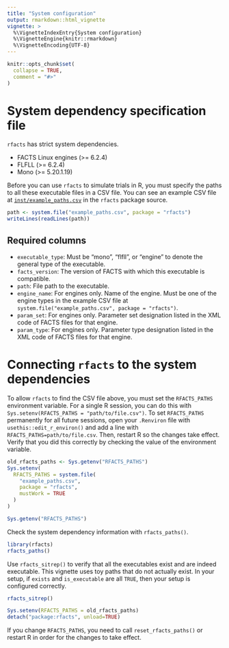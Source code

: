 ```yaml
---
title: "System configuration"
output: rmarkdown::html_vignette
vignette: >
  %\VignetteIndexEntry{System configuration}
  %\VignetteEngine{knitr::rmarkdown}
  %\VignetteEncoding{UTF-8}
---
```


```r
knitr::opts_chunk$set(
  collapse = TRUE,
  comment = "#>"
)
```

# System dependency specification file

`rfacts` has strict system dependencies.

* FACTS Linux engines (>= 6.2.4)
* FLFLL (>= 6.2.4)
* Mono (>= 5.20.1.19)

Before you can use `rfacts` to simulate trials in R, you must specify the paths to all these executable files in a CSV file. You can see an example CSV file at [`inst/example_paths.csv`](https://github.com/EliLillyCo/rfacts/blob/master/inst/example_paths.csv) in the `rfacts` package source.

```r
path <- system.file("example_paths.csv", package = "rfacts")
writeLines(readLines(path))
```

## Required columns

* `executable_type`: Must be "mono", "flfll", or "engine" to denote the general type of the executable.
* `facts_version`: The version of FACTS with which this executable is compatible.
* `path`: File path to the executable.
* `engine_name`: For engines only. Name of the engine.
  Must be one of the engine types in the example CSV file at `system.file("example_paths.csv", package = "rfacts")`.
* `param_set`: For engines only. Parameter set designation listed in the XML code of FACTS files for that engine.
* `param_type`: For engines only. Parameter type designation listed in the XML code of FACTS files for that engine.

# Connecting `rfacts` to the system dependencies

To allow `rfacts` to find the CSV file above, you must set the `RFACTS_PATHS` environment variable. For a single R session, you can do this with `Sys.setenv(RFACTS_PATHS = "path/to/file.csv")`. To set `RFACTS_PATHS` permanently for all future sessions, open your `.Renviron` file with `usethis::edit_r_environ()` and add a line with `RFACTS_PATHS=path/to/file.csv`. Then, restart R so the changes take effect. Verify that you did this correctly by checking the value of the environment variable.

```r
old_rfacts_paths <- Sys.getenv("RFACTS_PATHS")
Sys.setenv(
  RFACTS_PATHS = system.file(
    "example_paths.csv",
    package = "rfacts",
    mustWork = TRUE
  )
)
```

```r
Sys.getenv("RFACTS_PATHS")
```

Check the system dependency information with `rfacts_paths()`.

```r
library(rfacts)
rfacts_paths()
```

Use `rfacts_sitrep()` to verify that all the executables exist and are indeed executable. This vignette uses toy paths that do not actually exist. In your setup, if `exists` and `is_executable` are all `TRUE`, then your setup is configured correctly.

```r
rfacts_sitrep()
```

```r
Sys.setenv(RFACTS_PATHS = old_rfacts_paths)
detach("package:rfacts", unload=TRUE)
```

If you change `RFACTS_PATHS`, you need to call `reset_rfacts_paths()` or restart R in order for the changes to take effect.
